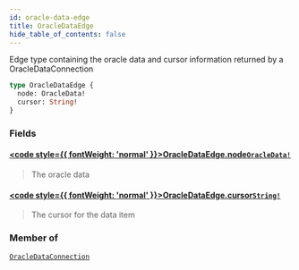 ```yaml
---
id: oracle-data-edge
title: OracleDataEdge
hide_table_of_contents: false
---
```








Edge type containing the oracle data and cursor information returned by a OracleDataConnection

```graphql
type OracleDataEdge {
  node: OracleData!
  cursor: String!
}
```


### Fields

#### [<code style={{ fontWeight: 'normal' }}>OracleDataEdge.<b>node</b></code>](#)<Bullet />[`OracleData!`](/docs/testnet/graphql/objects/oracle-data) <Badge class="secondary" text="non-null"/> <Badge class="secondary" text="object"/>
> The oracle data
> 

#### [<code style={{ fontWeight: 'normal' }}>OracleDataEdge.<b>cursor</b></code>](#)<Bullet />[`String!`](/docs/testnet/graphql/scalars/string) <Badge class="secondary" text="non-null"/> <Badge class="secondary" text="scalar"/>
> The cursor for the data item
> 



### Member of

[`OracleDataConnection`](/docs/testnet/graphql/objects/oracle-data-connection)  <Badge class="secondary" text="object"/>



